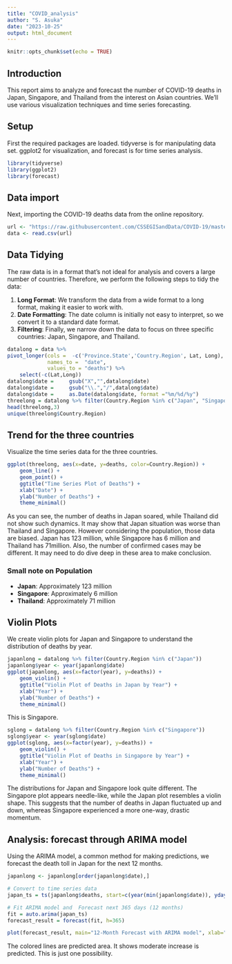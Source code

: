 ---
title: "COVID_analysis"
author: "S. Asuka"
date: "2023-10-25"
output: html_document
---

```{r setup, include=FALSE}
knitr::opts_chunk$set(echo = TRUE)
```

## Introduction

This report aims to analyze and forecast the number of COVID-19 deaths in Japan, Singapore, and Thailand from the interest on Asian countries. We'll use various visualization techniques and time series forecasting.

## Setup

First the required packages are loaded. tidyverse is for manipulating data set. ggplot2 for visualization, and forecast is for time series analysis. 


```{r package}
library(tidyverse)
library(ggplot2)
library(forecast)
```

## Data import
Next, importing the COVID-19 deaths data from the online repository.

```{r data}
url <- "https://raw.githubusercontent.com/CSSEGISandData/COVID-19/master/csse_covid_19_data/csse_covid_19_time_series/time_series_covid19_deaths_global.csv"
data <- read.csv(url)

```

## Data Tidying

The raw data is in a format that's not ideal for analysis and covers a large number of countries. Therefore, we perform the following steps to tidy the data:

1. **Long Format**: We transform the data from a wide format to a long format, making it easier to work with.
2. **Date Formatting**: The date column is initially not easy to interpret, so we convert it to a standard date format.
3. **Filtering**: Finally, we narrow down the data to focus on three specific countries: Japan, Singapore, and Thailand.


```{r data2}
datalong = data %>% 
pivot_longer(cols =  -c('Province.State','Country.Region', Lat, Long),
             names_to =  "date",
             values_to = "deaths") %>% 
    select(-c(Lat,Long))
datalong$date =     gsub("X","",datalong$date)
datalong$date =     gsub("\\.","/",datalong$date)
datalong$date =     as.Date(datalong$date, format ="%m/%d/%y")
threelong = datalong %>% filter(Country.Region %in% c("Japan", "Singapore", "Thailand"))
head(threelong,3)
unique(threelong$Country.Region)
```


## Trend for the three countries 
Visualize the time series data for the three countries.

```{r ggplot, echo=TRUE}
ggplot(threelong, aes(x=date, y=deaths, color=Country.Region)) +
    geom_line() +
    geom_point() +
    ggtitle("Time Series Plot of Deaths") +
    xlab("Date") +
    ylab("Number of Deaths") +
    theme_minimal()
```

As you can see, the number of deaths in Japan soared, while Thailand did not show such dynamics. It may show that Japan situation was worse than Thailand and Singapore. However considering the population, those data are biased. Japan has 123 million, while Singapore has 6 million and Thailand has 71million. Also, the number of confirmed cases may be different. It may need to do dive deep in these area to make conclusion. 



### Small note on Population 

- **Japan**: Approximately 123 million
- **Singapore**: Approximately 6 million 
- **Thailand**: Approximately 71 million

## Violin Plots
We create violin plots for Japan and Singapore to understand the distribution of deaths by year.

```{r japan}
japanlong = datalong %>% filter(Country.Region %in% c("Japan"))
japanlong$year <- year(japanlong$date)
ggplot(japanlong, aes(x=factor(year), y=deaths)) +
    geom_violin() +
    ggtitle("Violin Plot of Deaths in Japan by Year") +
    xlab("Year") +
    ylab("Number of Deaths") +
    theme_minimal()
```


This is Singapore.


```{r singapore}
sglong = datalong %>% filter(Country.Region %in% c("Singapore"))
sglong$year <- year(sglong$date)
ggplot(sglong, aes(x=factor(year), y=deaths)) +
    geom_violin() +
    ggtitle("Violin Plot of Deaths in Singapore by Year") +
    xlab("Year") +
    ylab("Number of Deaths") +
    theme_minimal()
```

The distributions for Japan and Singapore look quite different. The Singapore plot appears needle-like, while the Japan plot resembles a violin shape. This suggests that the number of deaths in Japan fluctuated up and down, whereas Singapore experienced a more one-way, drastic momentum.

## Analysis: forecast through ARIMA model
Using the ARIMA model, a common method for making predictions, we forecast the death toll in Japan for the next 12 months.


```{r forecast}
japanlong <- japanlong[order(japanlong$date),]

# Convert to time series data
japan_ts = ts(japanlong$deaths, start=c(year(min(japanlong$date)), yday(min(japanlong$date))), frequency=365)

# Fit ARIMA model and  Forecast next 365 days (12 months)
fit = auto.arima(japan_ts)
forecast_result = forecast(fit, h=365)

plot(forecast_result, main="12-Month Forecast with ARIMA model", xlab="Time", ylab="Deaths")

```

The colored lines are predicted area. It shows moderate increase is predicted. This is just one possibility.

